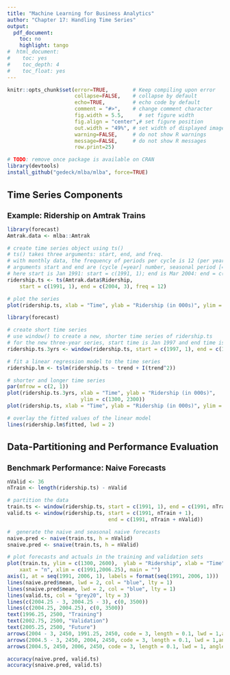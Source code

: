 ```yaml
---
title: "Machine Learning for Business Analytics"
author: "Chapter 17: Handling Time Series"
output:
  pdf_document:
    toc: no
    highlight: tango
#  html_document:
#    toc: yes
#    toc_depth: 4
#    toc_float: yes
---
```

<style>
h1.title { font-size: 28px; }
h1 { font-size: 22px; }
h2 { font-size: 18px; }
h3 { font-size: 14px; }
h4 { font-size: 12px; }
</style>
```r
knitr::opts_chunk$set(error=TRUE,        # Keep compiling upon error
                      collapse=FALSE,    # collapse by default
                      echo=TRUE,         # echo code by default
                      comment = "#>",    # change comment character
                      fig.width = 5.5,     # set figure width
                      fig.align = "center",# set figure position
                      out.width = "49%", # set width of displayed images
                      warning=FALSE,     # do not show R warnings
                      message=FALSE,     # do not show R messages
                      row.print=25)
```


```r
# TODO: remove once package is available on CRAN
library(devtools)
install_github("gedeck/mlba/mlba", force=TRUE)
```

# Time Series Components
## Example: Ridership on Amtrak Trains
```r
library(forecast)
Amtrak.data <- mlba::Amtrak

# create time series object using ts()
# ts() takes three arguments: start, end, and freq.
# with monthly data, the frequency of periods per cycle is 12 (per year).
# arguments start and end are (cycle [=year] number, seasonal period [=month] number) pairs.
# here start is Jan 1991: start = c(1991, 1); end is Mar 2004: end = c(2004, 3).
ridership.ts <- ts(Amtrak.data$Ridership,
    start = c(1991, 1), end = c(2004, 3), freq = 12)

# plot the series
plot(ridership.ts, xlab = "Time", ylab = "Ridership (in 000s)", ylim = c(1300, 2300))
```

```r
library(forecast)

# create short time series
# use window() to create a new, shorter time series of ridership.ts
# for the new three-year series, start time is Jan 1997 and end time is Dec 1999
ridership.ts.3yrs <- window(ridership.ts, start = c(1997, 1), end = c(1999, 12))

# fit a linear regression model to the time series
ridership.lm <- tslm(ridership.ts ~ trend + I(trend^2))

# shorter and longer time series
par(mfrow = c(2, 1))
plot(ridership.ts.3yrs, xlab = "Time", ylab = "Ridership (in 000s)",
                        ylim = c(1300, 2300))
plot(ridership.ts, xlab = "Time", ylab = "Ridership (in 000s)", ylim = c(1300, 2300))

# overlay the fitted values of the linear model
lines(ridership.lm$fitted, lwd = 2)
```

# Data-Partitioning and Performance Evaluation
## Benchmark Performance: Naive Forecasts
```r
nValid <- 36
nTrain <- length(ridership.ts) - nValid

# partition the data
train.ts <- window(ridership.ts, start = c(1991, 1), end = c(1991, nTrain))
valid.ts <- window(ridership.ts, start = c(1991, nTrain + 1),
                                 end = c(1991, nTrain + nValid))

#  generate the naive and seasonal naive forecasts
naive.pred <- naive(train.ts, h = nValid)
snaive.pred <- snaive(train.ts, h = nValid)

# plot forecasts and actuals in the training and validation sets
plot(train.ts, ylim = c(1300, 2600),  ylab = "Ridership", xlab = "Time", bty = "l",
    xaxt = "n", xlim = c(1991,2006.25), main = "")
axis(1, at = seq(1991, 2006, 1), labels = format(seq(1991, 2006, 1)))
lines(naive.pred$mean, lwd = 2, col = "blue", lty = 1)
lines(snaive.pred$mean, lwd = 2, col = "blue", lty = 1)
lines(valid.ts, col = "grey20", lty = 3)
lines(c(2004.25 - 3, 2004.25 - 3), c(0, 3500))
lines(c(2004.25, 2004.25), c(0, 3500))
text(1996.25, 2500, "Training")
text(2002.75, 2500, "Validation")
text(2005.25, 2500, "Future")
arrows(2004 - 3, 2450, 1991.25, 2450, code = 3, length = 0.1, lwd = 1,angle = 30)
arrows(2004.5 - 3, 2450, 2004, 2450, code = 3, length = 0.1, lwd = 1,angle = 30)
arrows(2004.5, 2450, 2006, 2450, code = 3, length = 0.1, lwd = 1, angle = 30)
```

```r
accuracy(naive.pred, valid.ts)
accuracy(snaive.pred, valid.ts)
```

